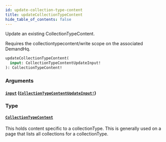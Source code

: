 ```yaml
---
id: update-collection-type-content
title: updateCollectionTypeContent
hide_table_of_contents: false
---
```



Update an existing CollectionTypeContent.

Requires the collectiontypecontent/write scope on the associated DemandHq.

```graphql
updateCollectionTypeContent(
  input: CollectionTypeContentUpdateInput!
): CollectionTypeContent!
```


### Arguments

#### [`input`](#) ([`CollectionTypeContentUpdateInput!`](/developers/demandhq-apis/demand-api/graphql/reference/inputs/collection-type-content-update-input))




### Type

#### [`CollectionTypeContent`](/developers/demandhq-apis/demand-api/graphql/reference/objects/collection-type-content)

This holds content specific to a collectionType. This is generally used on a
page that lists all collections for a collectionType.




